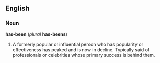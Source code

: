 ==English==
===Noun===
'''has-been''' (''plural'' '''has-beens''')
#A formerly popular or influential person who has popularity or effectiveness has peaked and is now in decline. Typically said of professionals or celebrities whose primary success is behind them.
